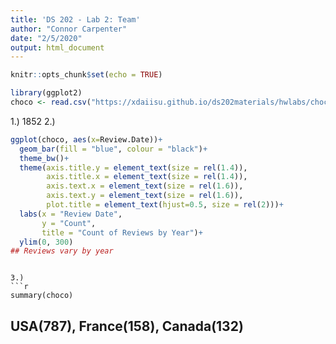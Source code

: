 ```yaml
---
title: 'DS 202 - Lab 2: Team'
author: "Connor Carpenter"
date: "2/5/2020"
output: html_document
---
```


```r
knitr::opts_chunk$set(echo = TRUE)
```

```r
library(ggplot2)
choco <- read.csv("https://xdaiisu.github.io/ds202materials/hwlabs/choco.csv")
```

1.) 1852
2.) 
```r
ggplot(choco, aes(x=Review.Date))+ 
  geom_bar(fill = "blue", colour = "black")+
  theme_bw()+
  theme(axis.title.y = element_text(size = rel(1.4)),
        axis.title.x = element_text(size = rel(1.4)),
        axis.text.x = element_text(size = rel(1.6)),
        axis.text.y = element_text(size = rel(1.6)),
        plot.title = element_text(hjust=0.5, size = rel(2)))+
  labs(x = "Review Date",
       y = "Count",
       title = "Count of Reviews by Year")+ 
  ylim(0, 300)
## Reviews vary by year
```
```

3.)
```r
summary(choco)
```
## USA(787), France(158), Canada(132)

